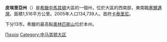 {{Infobox Pref GR
|name = 皮埃里亞
|name_local = Νομός Πιερίας
|flag_periph = Flag of Greek Macedonia.svg
|image_map = GreecePieria.png
|periph = [[中馬其頓|中馬其頓]]
|capital = [[卡泰里尼|卡泰里尼]]
|population = 134739 
|population_as_of = 2005年
|pop_rank = 第26位
|popdens_rank = 第10位
|area = 1516
|area_rank = 第42位
|postal_code = 60x xx
|area_code = 235x0
|licence = ΚΝ
|provinces = 0
|municip = 13
|commun = 0
|ISO = 
|website = [http://www.pieria.gr/ www.pieria.gr]
|munic_map = Pieria municipalities numbered.svg
}}
'''皮埃里亞州'''（{{lang-el|Νομός Πιερίας}}）是[[希臘|希臘]][[中馬其頓|中馬其頓]]大區的一個州，位於大區的西南部，東南臨[[塞爾邁灣|塞爾邁灣]]。面積1,516平方公里。2005年人口134,739人。首府[[卡泰里尼|卡泰里尼]]。

下分13市。希臘的最高點[[奧林匹斯山|奧林匹斯山]]位於本州。

{{Greece-stub}}

[[Category:希臘州份|Πιερία]]
[[Category:中马其顿大区|Category:中马其顿大区]]
